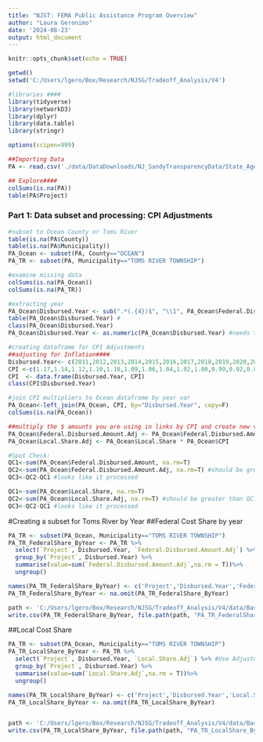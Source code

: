 ```yaml
---
title: "NJST: FEMA Public Assistance Program Overview"
author: "Laura Geronimo"
date: '2024-08-23'
output: html_document
---
```


```r
knitr::opts_chunk$set(echo = TRUE)
```

```r

getwd()
setwd('C:/Users/lgero/Box/Research/NJSG/Tradeoff_Analysis/V4')

#libraries ####
library(tidyverse)
library(networkD3)
library(dplyr)
library(data.table)
library(stringr)

options(scipen=999)

##Importing Data
PA <- read.csv('./data/DataDownloads/NJ_SandyTransparencyData/State_Agency_Datasets/Sandy_PA_Master_Data.csv')

## Explore####
colSums(is.na(PA))
table(PA$Project)

```

### Part 1: Data subset and processing: CPI Adjustments
```r
#subset to Ocean County or Toms River 
table(is.na(PA$County))
table(is.na(PA$Municipality))
PA_Ocean <- subset(PA, County=="OCEAN")
PA_TR <- subset(PA, Municipality=="TOMS RIVER TOWNSHIP")

#examine missing data
colSums(is.na(PA_Ocean)) 
colSums(is.na(PA_TR))

#extracting year
PA_Ocean$Disbursed.Year <- sub(".*(.{4})$", "\\1", PA_Ocean$Federal.Disbursed.Date)
table(PA_Ocean$Disbursed.Year) #
class(PA_Ocean$Disbursed.Year)
PA_Ocean$Disbursed.Year <- as.numeric(PA_Ocean$Disbursed.Year) #needs to be compatible class for join

#creating dataframe for CPI Adjustments
##adjusting for Inflation####
Disbursed.Year<- c(2011,2012,2013,2014,2015,2016,2017,2018,2019,2020,2021,2022,2023)
CPI <-c(1.17,1.14,1.12,1.10,1.10,1.09,1.06,1.04,1.02,1.00,0.99,0.92,0.86)
CPI  <- data.frame(Disbursed.Year, CPI)
class(CPI$Disbursed.Year)

#join CPI multipliers to Ocean dataframe by year var
PA_Ocean<-left_join(PA_Ocean, CPI, by="Disbursed.Year", copy=F)
colSums(is.na(PA_Ocean))

##multiply the $ amounts you are using in links by CPI and create new var, append 'adj' to var
PA_Ocean$Federal.Disbursed.Amount.Adj <- PA_Ocean$Federal.Disbursed.Amount * PA_Ocean$CPI
PA_Ocean$Local.Share.Adj <- PA_Ocean$Local.Share * PA_Ocean$CPI

#Spot Check:
QC1<-sum(PA_Ocean$Federal.Disbursed.Amount, na.rm=T)
QC2<-sum(PA_Ocean$Federal.Disbursed.Amount.Adj, na.rm=T) #should be greater than QC1
QC3<-QC2-QC1 #looks like it processed

QC1<-sum(PA_Ocean$Local.Share, na.rm=T)
QC2<-sum(PA_Ocean$Local.Share.Adj, na.rm=T) #should be greater than QC1
QC3<-QC2-QC1 #looks like it processed


```


#Creating a subset for Toms River by Year 
##Federal Cost Share by year
```r
PA_TR <- subset(PA_Ocean, Municipality=="TOMS RIVER TOWNSHIP")
PA_TR_FederalShare_ByYear <- PA_TR %>% 
  select(`Project`, Disbursed.Year, `Federal.Disbursed.Amount.Adj`) %>% #Use Adjusted version
  group_by(`Project`, Disbursed.Year) %>% 
  summarise(value=sum(`Federal.Disbursed.Amount.Adj`,na.rm = T))%>% 
  ungroup()

names(PA_TR_FederalShare_ByYear) <- c('Project','Disbursed.Year','Federal.Disbursed.Amount.Adj')
PA_TR_FederalShare_ByYear <- na.omit(PA_TR_FederalShare_ByYear)

path <- 'C:/Users/lgero/Box/Research/NJSG/Tradeoff_Analysis/V4/data/BaselineData/NJ_SandyTransparencey_produced'
write.csv(PA_TR_FederalShare_ByYear, file.path(path, "PA_TR_FederalShare_ByYear.csv"), row.names = TRUE)
```

##Local Cost Share
```r
PA_TR <- subset(PA_Ocean, Municipality=="TOMS RIVER TOWNSHIP")
PA_TR_LocalShare_ByYear <- PA_TR %>% 
  select(`Project`, Disbursed.Year, `Local.Share.Adj`) %>% #Use Adjusted version
  group_by(`Project`, Disbursed.Year) %>% 
  summarise(value=sum(`Local.Share.Adj`,na.rm = T))%>% 
  ungroup()

names(PA_TR_LocalShare_ByYear) <- c('Project','Disbursed.Year','Local.Share.Adj')
PA_TR_LocalShare_ByYear <- na.omit(PA_TR_LocalShare_ByYear)


path <- 'C:/Users/lgero/Box/Research/NJSG/Tradeoff_Analysis/V4/data/BaselineData/NJ_SandyTransparencey_produced'
write.csv(PA_TR_LocalShare_ByYear, file.path(path, "PA_TR_LocalShare_ByYear.csv"), row.names = TRUE)
```